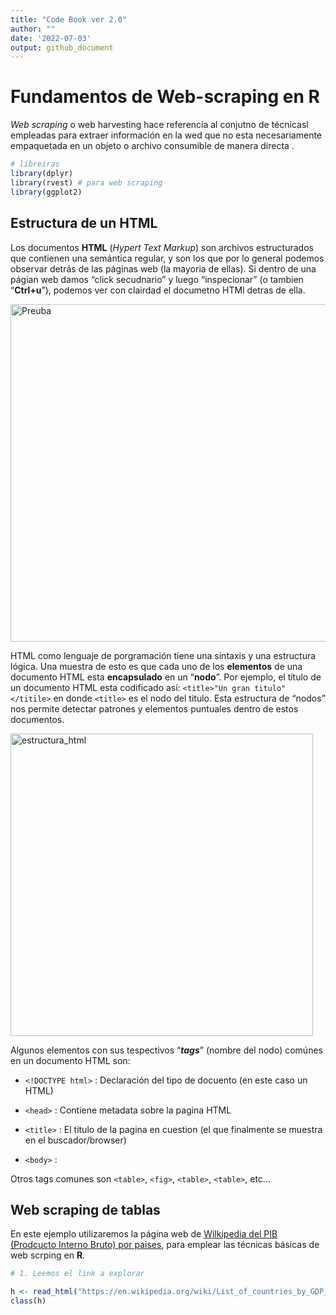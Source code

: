 ```yaml
---
title: "Code Book ver 2.0"
author: ""
date: '2022-07-03'
output: github_document
---
```


# Fundamentos de Web-scraping en R

*Web scraping* o web harvesting hace referencia al conjutno de técnicasl empleadas para extraer información en la wed que no esta necesariamente empaquetada en un objeto o archivo consumible de manera directa .

```r

# libreiras
library(dplyr)
library(rvest) # para web scraping
library(ggplot2)

```

## Estructura de un HTML

Los documentos **HTML** (*Hypert Text Markup*) son archivos estructurados que contienen una semántica regular, y son los que por lo general podemos observar detrás de las páginas web (la mayoria de ellas). Si dentro de una págian web damos "click secudnario" y luego "inspecionar" (o tambien "**Ctrl+u**"), podemos ver con clairdad el documetno HTMl detras de ella.

<img src="00_Code_Book_2.0_files/figure-gfm/prueba.png" alt="Preuba" width="540"/>

HTML como lenguaje de porgramación tiene una sintaxis y una estructura lógica. Una muestra de esto es que cada uno de los **elementos** de una documento HTML esta **encapsulado** en un "**nodo**". Por ejemplo, el título de un documento HTML esta codificado así: `<title>"Un gran titulo"</titile>` en donde `<title>` es el nodo del titulo. Esta estructura de "nodos" nos permite detectar patrones y elementos puntuales dentro de estos documentos.

<img src="00_Code_Book_2.0_files/figure-gfm/prueba2.png" alt="estructura_html" width="484"/>

Algunos elementos con sus tespectivos "***tags***" (nombre del nodo) comúnes en un documento HTML son:

-   `<!DOCTYPE html>` : Declaración del tipo de docuento (en este caso un HTML)

-   `<head>` : Contiene metadata sobre la pagina HTML

-   `<title>` : El titulo de la pagina en cuestion (el que finalmente se muestra en el buscador/browser)

-   `<body>` :

Otros tags comunes son `<table>`, `<fig>`, `<table>`, `<table>`, etc...

## Web scraping de tablas

En este ejemplo utilizaremos la página web de [Wilkipedia del PIB (Prodcucto Interno Bruto) por paises](https://en.wikipedia.org/wiki/List_of_countries_by_GDP_(nominal) "¡Haz click aqui!"), para emplear las técnicas básicas de web scrping en **R**.

```r

# 1. Leemos el link a explorar

h <- read_html("https://en.wikipedia.org/wiki/List_of_countries_by_GDP_(nominal)")
class(h)
```
